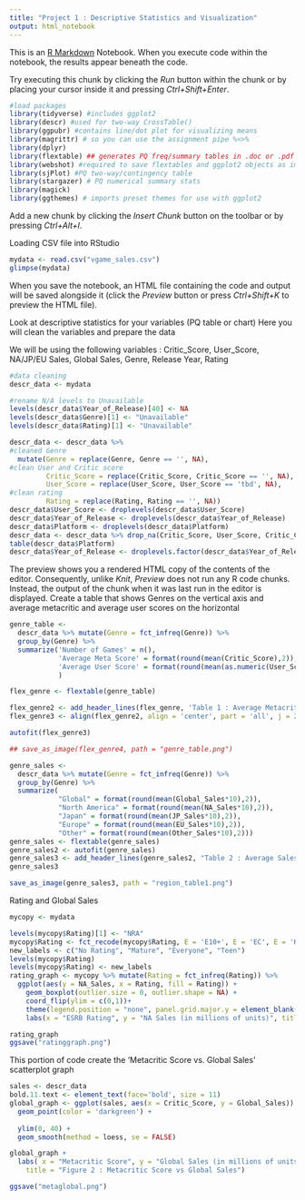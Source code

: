 ---
title: "Project 1 : Descriptive Statistics and Visualization"
output: html_notebook
---

This is an [R Markdown](http://rmarkdown.rstudio.com) Notebook. When you execute code within the notebook, the results appear beneath the code. 

Try executing this chunk by clicking the *Run* button within the chunk or by placing your cursor inside it and pressing *Ctrl+Shift+Enter*. 

```{r}
#load packages
library(tidyverse) #includes ggplot2
library(descr) #used for two-way CrossTable()
library(ggpubr) #contains line/dot plot for visualizing means 
library(magrittr) # so you can use the assignment pipe %<>%
library(dplyr) 
library(flextable) ## generates PQ freq/summary tables in .doc or .pdf
library(webshot) #required to save flextables and ggplot2 objects as imgs
library(sjPlot) #PQ two-way/contingency table
library(stargazer) # PQ numerical summary stats
library(magick)
library(ggthemes) # imports preset themes for use with ggplot2
```

Add a new chunk by clicking the *Insert Chunk* button on the toolbar or by pressing *Ctrl+Alt+I*.

Loading CSV file into RStudio
```{r}
mydata <- read.csv("vgame_sales.csv")
glimpse(mydata)
```

When you save the notebook, an HTML file containing the code and output will be saved alongside it (click the *Preview* button or press *Ctrl+Shift+K* to preview the HTML file).

Look at descriptive statistics for your variables (PQ table or chart)
Here you will clean the variables and prepare the data

We will be using the following variables : Critic_Score, User_Score, NA/JP/EU Sales, Global Sales, Genre, Release Year, Rating 

```{r}
#data cleaning
descr_data <- mydata

#rename N/A levels to Unavailable
levels(descr_data$Year_of_Release)[40] <- NA
levels(descr_data$Genre)[1] <- "Unavailable"
levels(descr_data$Rating)[1] <- "Unavailable"

descr_data <- descr_data %>%
#cleaned Genre
  mutate(Genre = replace(Genre, Genre == '', NA),
#clean User and Critic score 
         Critic_Score = replace(Critic_Score, Critic_Score == '', NA), 
         User_Score = replace(User_Score, User_Score == 'tbd', NA),
#clean rating
         Rating = replace(Rating, Rating == '', NA))
descr_data$User_Score <- droplevels(descr_data$User_Score)
descr_data$Year_of_Release <- droplevels(descr_data$Year_of_Release)
descr_data$Platform <- droplevels(descr_data$Platform)
descr_data <- descr_data %>% drop_na(Critic_Score, User_Score, Critic_Count, User_Count, Year_of_Release)
table(descr_data$Platform)
descr_data$Year_of_Release <- droplevels.factor(descr_data$Year_of_Release)

```


The preview shows you a rendered HTML copy of the contents of the editor. Consequently, unlike *Knit*, *Preview* does not run any R code chunks. Instead, the output of the chunk when it was last run in the editor is displayed.
Create a table that shows Genres on the vertical axis and average metacritic and average user scores on the horizontal 
```{r}

genre_table <-
  descr_data %>% mutate(Genre = fct_infreq(Genre)) %>%
  group_by(Genre) %>%
  summarize('Number of Games' = n(),
            'Average Meta Score' = format(round(mean(Critic_Score),2)),
            'Average User Score' = format(round(mean(as.numeric(User_Score)),2))
            )

flex_genre <- flextable(genre_table)

flex_genre2 <- add_header_lines(flex_genre, 'Table 1 : Average Metacritic/User Scores and Metacritic/User Count Based on Genre')
flex_genre3 <- align(flex_genre2, align = 'center', part = 'all', j = 2:4)

autofit(flex_genre3)

## save_as_image(flex_genre4, path = "genre_table.png")

```
```{r}
genre_sales <- 
  descr_data %>% mutate(Genre = fct_infreq(Genre)) %>%
  group_by(Genre) %>%
  summarize(
            "Global" = format(round(mean(Global_Sales*10),2)),
            "North America" = format(round(mean(NA_Sales*10),2)),
            "Japan" = format(round(mean(JP_Sales*10),2)),
            "Europe" = format(round(mean(EU_Sales*10),2)),
            "Other" = format(round(mean(Other_Sales*10),2)))
genre_sales <- flextable(genre_sales)
genre_sales2 <- autofit(genre_sales)
genre_sales3 <- add_header_lines(genre_sales2, "Table 2 : Average Sales (in hundred thousands) of Games by Genre and Region")
genre_sales3

save_as_image(genre_sales3, path = "region_table1.png")
```

Rating and Global Sales

```{r}
mycopy <- mydata

levels(mycopy$Rating)[1] <- "NRA"
mycopy$Rating <- fct_recode(mycopy$Rating, E = 'E10+', E = 'EC', E = 'K-A', E ='E',  NRA = "RP", M ="AO")
new_labels <- c("No Rating", "Mature", "Everyone", "Teen")
levels(mycopy$Rating)
levels(mycopy$Rating) <- new_labels
rating_graph <- mycopy %>% mutate(Rating = fct_infreq(Rating)) %>%
  ggplot(aes(y = NA_Sales, x = Rating, fill = Rating)) +
    geom_boxplot(outlier.size = 0, outlier.shape = NA) +
    coord_flip(ylim = c(0,1))+
    theme(legend.position = "none", panel.grid.major.y = element_blank()) +
    labs(x = "ESRB Rating", y = "NA Sales (in millions of units)", title = "Figure 1 : Rating vs North American Sales")

rating_graph
ggsave("ratinggraph.png")
```


This portion of code create the 'Metacritic Score vs. Global Sales' scatterplot graph 

```{r}
sales <- descr_data
bold.11.text <- element_text(face='bold', size = 11)
global_graph <- ggplot(sales, aes(x = Critic_Score, y = Global_Sales)) + 
  geom_point(color = 'darkgreen') +  
  
  ylim(0, 40) +
  geom_smooth(method = loess, se = FALSE)

global_graph +
  labs( x = "Metacritic Score", y = "Global Sales (in millions of units)",
    title = "Figure 2 : Metacritic Score vs Global Sales") 

ggsave("metaglobal.png")

```


